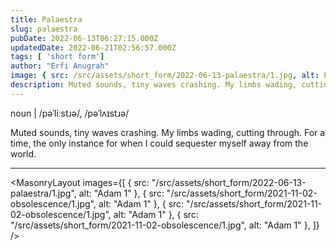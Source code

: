 ```yaml
---
title: Palaestra
slug: palaestra
pubDate: 2022-06-13T06:27:15.000Z
updatedDate: 2022-06-21T02:56:57.000Z
tags: [ 'short form']
author: "Erfi Anugrah"
image: { src: /src/assets/short_form/2022-06-13-palaestra/1.jpg, alt: Palaestra 1, positionx: 50%, positiony: 40% }
description: Muted sounds, tiny waves crashing. My limbs wading, cutting through. For a time, the only instance for when I could sequester myself away from the world.
---
```


noun | /pəˈliːstɹə/, /pəˈlʌɪstɹə/

Muted sounds, tiny waves crashing. My limbs wading, cutting through. For a time, the only instance for when I could sequester myself away from the world.

---

<MasonryLayout images={[
    { src: "/src/assets/short_form/2022-06-13-palaestra/1.jpg", alt: "Adam 1" },
    { src: "/src/assets/short_form/2021-11-02-obsolescence/1.jpg", alt: "Adam 1" },
    { src: "/src/assets/short_form/2021-11-02-obsolescence/1.jpg", alt: "Adam 1" },
    { src: "/src/assets/short_form/2021-11-02-obsolescence/1.jpg", alt: "Adam 1" },
]} />
